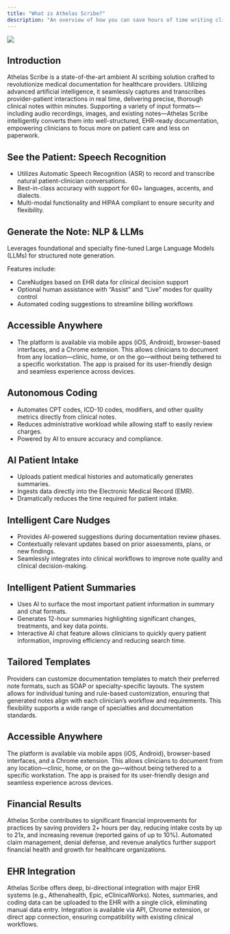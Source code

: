 ```yaml
---
title: "What is Athelas Scribe?"
description: "An overview of how you can save hours of time writing clinical documentation"
---
```


<Frame>
  <img src="/images/welcome.svg" />
</Frame>

## Introduction

Athelas Scribe is a state-of-the-art ambient AI scribing solution crafted to revolutionize medical documentation for healthcare providers. Utilizing advanced artificial intelligence, it seamlessly captures and transcribes provider-patient interactions in real time, delivering precise, thorough clinical notes within minutes. Supporting a variety of input formats—including audio recordings, images, and existing notes—Athelas Scribe intelligently converts them into well-structured, EHR-ready documentation, empowering clinicians to focus more on patient care and less on paperwork.

## See the Patient: Speech Recognition

* Utilizes Automatic Speech Recognition (ASR) to record and transcribe natural patient-clinician conversations.
* Best-in-class accuracy with support for 60+ languages, accents, and dialects.
* Multi-modal functionality and HIPAA compliant to ensure security and flexibility.


## Generate the Note: NLP & LLMs

Leverages foundational and specialty fine-tuned Large Language Models (LLMs) for structured note generation.

Features include:

  * CareNudges based on EHR data for clinical decision support
  * Optional human assistance with “Assist” and “Live” modes for quality control
  * Automated coding suggestions to streamline billing workflows


## Accessible Anywhere

* The platform is available via mobile apps (iOS, Android), browser-based interfaces, and a Chrome extension. This allows clinicians to document from any location—clinic, home, or on the go—without being tethered to a specific workstation. The app is praised for its user-friendly design and seamless experience across devices.



## Autonomous Coding

* Automates CPT codes, ICD-10 codes, modifiers, and other quality metrics directly from clinical notes.
* Reduces administrative workload while allowing staff to easily review charges.
* Powered by AI to ensure accuracy and compliance.

## AI Patient Intake

* Uploads patient medical histories and automatically generates summaries.
* Ingests data directly into the Electronic Medical Record (EMR).
* Dramatically reduces the time required for patient intake.

## Intelligent Care Nudges

* Provides AI-powered suggestions during documentation review phases.
* Contextually relevant updates based on prior assessments, plans, or new findings.
* Seamlessly integrates into clinical workflows to improve note quality and clinical decision-making.

## Intelligent Patient Summaries

* Uses AI to surface the most important patient information in summary and chat formats.
* Generates 12-hour summaries highlighting significant changes, treatments, and key data points.
* Interactive AI chat feature allows clinicians to quickly query patient information, improving efficiency and reducing search time.


## Tailored Templates

Providers can customize documentation templates to match their preferred note formats, such as SOAP or specialty-specific layouts. The system allows for individual tuning and rule-based customization, ensuring that generated notes align with each clinician’s workflow and requirements. This flexibility supports a wide range of specialties and documentation standards.


## Accessible Anywhere

The platform is available via mobile apps (iOS, Android), browser-based interfaces, and a Chrome extension. This allows clinicians to document from any location—clinic, home, or on the go—without being tethered to a specific workstation. The app is praised for its user-friendly design and seamless experience across devices.


## Financial Results

Athelas Scribe contributes to significant financial improvements for practices by saving providers 2+ hours per day, reducing intake costs by up to 21x, and increasing revenue (reported gains of up to 10%). Automated claim management, denial defense, and revenue analytics further support financial health and growth for healthcare organizations.


## EHR Integration

Athelas Scribe offers deep, bi-directional integration with major EHR systems (e.g., Athenahealth, Epic, eClinicalWorks). Notes, summaries, and coding data can be uploaded to the EHR with a single click, eliminating manual data entry. Integration is available via API, Chrome extension, or direct app connection, ensuring compatibility with existing clinical workflows.
